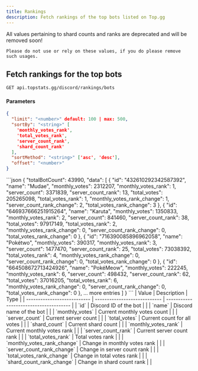 ```yaml
---
title: Rankings
description: Fetch rankings of the top bots listed on Top.gg
---
```





<article>

  <Aside type="danger" title="Deprecation">
    All values pertaining to shard counts and ranks are deprecated and will be removed soon!

    Please do not use or rely on these values, if you do please remove such usages.
  </Aside>

  ## Fetch rankings for the top bots

  ```sh
  GET api.topstats.gg/discord/rankings/bots
  ```

  #### Parameters
  ```json
  {
    "limit": "<number>" default: 100 | max: 500,
    "sortBy": "<string>" [
      'monthly_votes_rank',
      'total_votes_rank',
      'server_count_rank',
      'shard_count_rank'
    ],
    "sortMethod": "<string>" ['asc', 'desc'],
    "offset": "<number>"
  }
  ```

  <Tabs>
    <TabItem label="Response">
      ```json
      {
        "totalBotCount": 43990,
        "data": [
          {
            "id": "432610292342587392",
            "name": "Mudae",
            "monthly_votes": 2312207,
            "monthly_votes_rank": 1,
            "server_count": 3371839,
            "server_count_rank": 13,
            "total_votes": 205265098,
            "total_votes_rank": 1,
            "monthly_votes_rank_change": 1,
            "server_count_rank_change": 2,
            "total_votes_rank_change": 3
          },
          {
            "id": "646937666251915264",
            "name": "Karuta",
            "monthly_votes": 1350833,
            "monthly_votes_rank": 2,
            "server_count": 841460,
            "server_count_rank": 38,
            "total_votes": 97917149,
            "total_votes_rank": 2,
            "monthly_votes_rank_change": 0,
            "server_count_rank_change": 0,
            "total_votes_rank_change": 0
          },
          {
            "id": "716390085896962058",
            "name": "Pokétwo",
            "monthly_votes": 390317,
            "monthly_votes_rank": 3,
            "server_count": 1477470,
            "server_count_rank": 25,
            "total_votes": 73038392,
            "total_votes_rank": 4,
            "monthly_votes_rank_change": 0,
            "server_count_rank_change": 0,
            "total_votes_rank_change": 0
          },
          {
            "id": "664508672713424926",
            "name": "PokéMeow",
            "monthly_votes": 222245,
            "monthly_votes_rank": 6,
            "server_count": 498432,
            "server_count_rank": 62,
            "total_votes": 37016205,
            "total_votes_rank": 6,
            "monthly_votes_rank_change": 0,
            "server_count_rank_change": 0,
            "total_votes_rank_change": 0
          },
          ... more entries
        ]
      }
      ```
    </TabItem>
    <TabItem label="Body">
      <Card>
        | Value                       | Description                  | Type                                   |
        | --------------------------- | ---------------------------- | -------------------------------------- |
        | `id`                        | Discord ID of the bot        | <Badge text="string" variant="note" /> |
        | `name`                      | Discord name of the bot      | <Badge text="string" variant="note" /> |
        | `monthly_votes`             | Current monthly votes count  | <Badge text="number" variant="note" /> |
        | `server_count`              | Current server count         | <Badge text="number" variant="note" /> |
        | `total_votes`               | Current count for all votes  | <Badge text="number" variant="note" /> |
        | `shard_count`               | Current shard count          | <Badge text="number" variant="note" /> |
        | `monthly_votes_rank`        | Current monthly votes rank   | <Badge text="number" variant="note" /> |
        | `server_count_rank`         | Current server count rank    | <Badge text="number" variant="note" /> |
        | `total_votes_rank`          | Total votes rank             | <Badge text="number" variant="note" /> |
        | `monthly_votes_rank_change` | Change in monthly votes rank | <Badge text="number" variant="note" /> |
        | `server_count_rank_change`  | Change in server count rank  | <Badge text="number" variant="note" /> |
        | `total_votes_rank_change`   | Change in total votes rank   | <Badge text="number" variant="note" /> |
        | `shard_count_rank_change`   | Change in shard count rank   | <Badge text="number" variant="note" /> |
      </Card>
    </TabItem>
  </Tabs>


</article>
